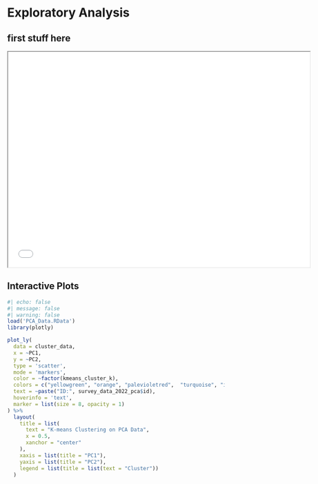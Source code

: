 
# Exploratory Analysis

## first stuff here

<iframe width = "700" height = "500" src="plots/plotly_cluster.html"></iframe>

## Interactive Plots

```r
#| echo: false
#| message: false
#| warning: false
load('PCA_Data.RData')
library(plotly)

plot_ly(
  data = cluster_data,
  x = ~PC1,
  y = ~PC2,
  type = 'scatter',
  mode = 'markers',
  color = ~factor(kmeans_cluster_k),
  colors = c("yellowgreen", "orange", "palevioletred",  "turquoise", "indianred4"),
  text = ~paste("ID:", survey_data_2022_pca$id), 
  hoverinfo = 'text',
  marker = list(size = 8, opacity = 1)
) %>%
  layout(
    title = list(
      text = "K-means Clustering on PCA Data",
      x = 0.5,                      
      xanchor = "center"
    ),
    xaxis = list(title = "PC1"),
    yaxis = list(title = "PC2"),
    legend = list(title = list(text = "Cluster"))
  )

```